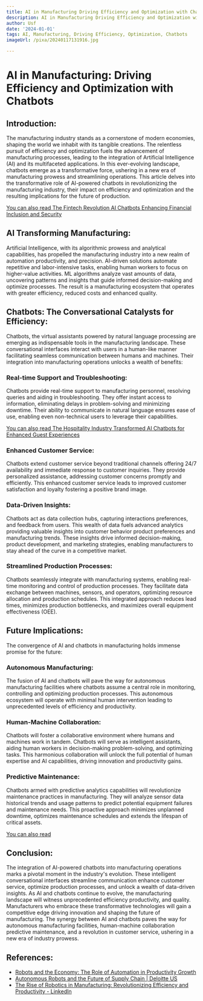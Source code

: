 ```yaml
---
title: AI in Manufacturing Driving Efficiency and Optimization with Chatbots
description: AI in Manufacturing Driving Efficiency and Optimization with Chatbots
author: Usf
date: '2024-01-01'
tags: AI, Manufacturing, Driving Efficiency, Optimization, Chatbots
imageUrl: /pixa/20240117131916.jpg

---
```

# AI in Manufacturing: Driving Efficiency and Optimization with Chatbots

## Introduction:

The manufacturing industry stands as a cornerstone of modern economies, shaping  the world we inhabit with its tangible creations. The  relentless pursuit of efficiency and  optimization  fuels the advancement  of manufacturing processes,  leading to the integration of Artificial Intelligence (AI) and its multifaceted applications. In this ever-evolving landscape, chatbots emerge as  a transformative force, ushering in a new era of manufacturing prowess and streamlining operations. This article delves into the transformative role of AI-powered chatbots in revolutionizing the manufacturing  industry, their impact on efficiency and optimization and the resulting implications for the future of production.

[You can also  read The Fintech Revolution AI Chatbots Enhancing Financial Inclusion and Security](The%20Fintech%20Revolution%20AI%20Chatbots%20Enhancing%20Financial%20Inclusion%20and%20Security)


## AI Transforming Manufacturing:

Artificial  Intelligence, with its algorithmic prowess and analytical capabilities, has  propelled the manufacturing industry into a new realm of automation productivity,  and precision. AI-driven  solutions  automate repetitive and labor-intensive tasks, enabling human workers to focus on higher-value activities. ML algorithms analyze vast amounts of data, uncovering patterns and insights  that guide informed decision-making and optimize processes. The result is  a manufacturing ecosystem that operates  with greater efficiency, reduced costs and enhanced quality.

## Chatbots:  The Conversational Catalysts for Efficiency:

Chatbots, the virtual assistants powered by natural language  processing are emerging as indispensable  tools in the manufacturing landscape. These conversational  interfaces interact with users in a human-like manner  facilitating seamless communication between humans and machines. Their integration into manufacturing operations unlocks a wealth of benefits:

### Real-time Support and Troubleshooting:

Chatbots provide real-time support to manufacturing personnel, resolving queries and aiding in troubleshooting.  They offer instant access to information, eliminating delays in  problem-solving and minimizing downtime.  Their ability to communicate in natural language ensures ease of use, enabling even non-technical users to leverage their capabilities.

[You can also read The Hospitality Industry Transformed AI Chatbots for Enhanced  Guest Experiences](The%20Hospitality%20Industry%20Transformed%20AI%20Chatbots%20for%20Enhanced%20Guest%20Experiences)


### Enhanced Customer Service:

Chatbots extend customer service beyond traditional channels offering 24/7 availability and immediate response to customer inquiries. They provide  personalized  assistance, addressing  customer  concerns promptly and efficiently. This enhanced customer service leads to  improved  customer  satisfaction and  loyalty fostering a positive brand image.

### Data-Driven Insights:

Chatbots act as data collection hubs, capturing interactions preferences, and feedback from users. This wealth of data fuels advanced analytics providing valuable insights into customer behavior product preferences and manufacturing trends. These insights drive informed  decision-making, product development, and marketing strategies, enabling  manufacturers to stay ahead of the curve in a competitive market.

### Streamlined Production Processes:

Chatbots seamlessly  integrate with manufacturing systems, enabling real-time monitoring and  control of production processes. They facilitate data exchange  between machines, sensors, and operators, optimizing resource allocation and production schedules.  This integrated approach reduces lead times, minimizes production bottlenecks, and maximizes overall equipment effectiveness (OEE).

## Future Implications:

The convergence of AI and chatbots in manufacturing holds immense promise for the future:

### Autonomous Manufacturing:

The fusion of AI and  chatbots will  pave the way for autonomous manufacturing facilities where  chatbots  assume a central role in monitoring, controlling and optimizing production processes. This autonomous ecosystem will operate with minimal human intervention leading to unprecedented levels  of efficiency and productivity.

### Human-Machine Collaboration:

Chatbots will foster a collaborative environment where humans and machines work in tandem. Chatbots will  serve as intelligent  assistants, aiding human workers in decision-making  problem-solving,  and optimizing tasks. This harmonious  collaboration will unlock the full potential of human expertise and AI capabilities, driving  innovation and productivity gains.

### Predictive Maintenance:

Chatbots armed with predictive  analytics capabilities will revolutionize maintenance practices  in manufacturing. They will analyze  sensor data  historical trends and usage patterns to predict potential equipment failures and maintenance needs. This proactive approach minimizes unplanned downtime, optimizes  maintenance  schedules and extends the lifespan of critical assets.

[You can also read ]()


## Conclusion:

The integration  of AI-powered chatbots into manufacturing operations marks a pivotal moment in the industry's evolution. These intelligent conversational interfaces streamline communication enhance customer service, optimize  production processes, and unlock a wealth of data-driven insights. As  AI and chatbots continue to evolve,  the manufacturing landscape will witness unprecedented efficiency productivity, and  quality. Manufacturers  who embrace these transformative technologies will gain a  competitive  edge driving innovation and shaping the future of manufacturing. The synergy between AI and chatbots paves the way for autonomous manufacturing facilities, human-machine collaboration predictive  maintenance, and  a revolution in customer  service,  ushering in a new era  of industry prowess.

## References:
- [Robots and the Economy: The Role of Automation in Productivity Growth](https://blog.trade.gov/2020/12/22/robots-and-the-economy-the-role-of-automation-in-productivity-growth/)
- [Autonomous Robots and the Future of Supply Chain | Deloitte US](https://www2.deloitte.com/us/en/pages/manufacturing/articles/autonomous-robots-supply-chain-innovation.html)
- [The Rise of Robotics in Manufacturing: Revolutionizing Efficiency and Productivity - LinkedIn](https://www.linkedin.com/pulse/rise-robotics-manufacturing-revolutionizing)
